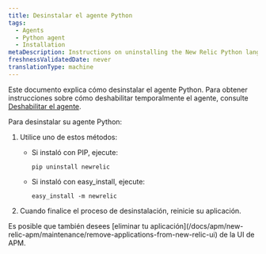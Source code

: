 ```yaml
---
title: Desinstalar el agente Python
tags:
  - Agents
  - Python agent
  - Installation
metaDescription: Instructions on uninstalling the New Relic Python language agent.
freshnessValidatedDate: never
translationType: machine
---
```


Este documento explica cómo desinstalar el agente Python. Para obtener instrucciones sobre cómo deshabilitar temporalmente el agente, consulte [Deshabilitar el agente](/docs/agents/manage-apm-agents/installation/disable-apm-agent#python).

Para desinstalar su agente Python:

1. Utilice uno de estos métodos:

   * Si instaló con PIP, ejecute:

     ```
     pip uninstall newrelic
     ```

   * Si instaló con easy_install, ejecute:

     ```
     easy_install -m newrelic
     ```

2. Cuando finalice el proceso de desinstalación, reinicie su aplicación.

<Callout variant="tip">
  Es posible que también desees [eliminar tu aplicación](/docs/apm/new-relic-apm/maintenance/remove-applications-from-new-relic-ui) de la UI de APM.
</Callout>
